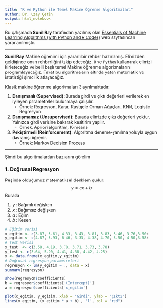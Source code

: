```yaml
---
title: "R ve Python ile Temel Makine Öğrenme Algoritmaları"
author: Dr. Uzay Çetin
output: html_notebook
---
```


Bu çalışmada **Sunil Ray** tarafından yazılmış olan [Essentials of Machine Learning Algorithms (with Python and R Codes)](https://www.analyticsvidhya.com/blog/2015/08/common-machine-learning-algorithms/) web sayfasından yararlanılmıştır. 

---

**Sunil Ray** Makine öğrenimi için yararlı bir rehber hazırlamış. Elimizden geldiğince onun rehberliğini takip edeceğiz. `R` ve `Python` kullanarak elimizi kirleteceğiz ve belli başlı temel Makine öğrenme algoritmalarını programlayacağız. Fakat bu algoritmaların altında yatan matematik ve istatistiği şimdilik atlayacağız.

Klasik makine öğrenme algoritmaları 3 ayrılmaktadır.  

 1. **Danışmanlı (Supervised)**: Burada girdi ve çıktı değerleri verilerek en iyileyen parametreler bulunmaya çalışılır.
     * Örnek: Regresyon, Karar, Rastgele Orman Ağaçları, KNN, Logistic Regresyon
 2. **Danışmansız (Unsupervised)**: Burada elimizde çıktı değerleri yoktur. Yalnızca girdi verisine bakarak kesitirim yapılır.
      * Örnek: Apriori algorithm, K-means
 3. **Pekiştirmeli (Reinforcement)**: Algoritma deneme-yanılma yoluyla uygun davranışı öğrenir.
      * Örnek:  Markov Decision Process


---

Şimdi bu algoritmalardan bazılarını görelim



### 1. Doğrusal Regresyon
Peşinde olduğumuz matematiksel denklem şudur:
$$y = a  x + b$$
Burada

 1. $y$ : Bağımlı değişken
 2. $x$ : Bağımsız değişken
 3. $a$ : Eğim
 4. $b$ : Kesen
 
```r
# Eğitim verisi
x_egitim <- c(3.87, 3.61, 4.33, 3.43, 3.81, 3.83, 3.46, 3.76,3.50)
y_egitim <- c(4.87, 3.93, 6.46, 3.33, 4.38, 4.70, 3.50, 4.50,3.58)
# Test Verisi
x_test  <- c(3.58, 4.19, 3.78, 3.71, 3.73, 3.78)
y_test <- c(3.64, 5.90, 4.43, 4.38, 4.42, 4.25)
x <- data.frame(x_egitim,y_egitim)
# Doğrusal regresyon parametreleri
regresyon <- lm(y_egitim ~ ., data = x)
summary(regresyon)
```


```r
show(regresyon$coefficients)
b = regresyon$coefficients['(Intercept)']
a = regresyon$coefficients['x_egitim']

plot(x_egitim, y_egitim, xlab = "Girdi", ylab = "Çıktı")
lines(x_egitim, (x_egitim * a + b) , 'l', col = "red")
```

















